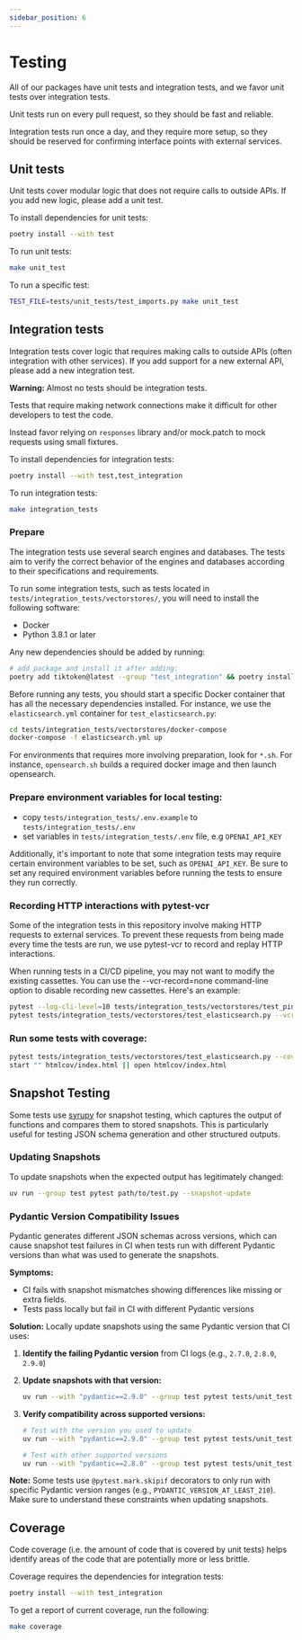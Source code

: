 ```yaml
---
sidebar_position: 6
---
```


# Testing

All of our packages have unit tests and integration tests, and we favor unit tests over integration tests.

Unit tests run on every pull request, so they should be fast and reliable.

Integration tests run once a day, and they require more setup, so they should be reserved for confirming interface points with external services.

## Unit tests

Unit tests cover modular logic that does not require calls to outside APIs.
If you add new logic, please add a unit test.

To install dependencies for unit tests:

```bash
poetry install --with test
```

To run unit tests:

```bash
make unit_test
```

To run a specific test:

```bash
TEST_FILE=tests/unit_tests/test_imports.py make unit_test
```

## Integration tests

Integration tests cover logic that requires making calls to outside APIs (often integration with other services).
If you add support for a new external API, please add a new integration test.

**Warning:** Almost no tests should be integration tests.

  Tests that require making network connections make it difficult for other
  developers to test the code.

  Instead favor relying on `responses` library and/or mock.patch to mock
  requests using small fixtures.

To install dependencies for integration tests:

```bash
poetry install --with test,test_integration
```

To run integration tests:

```bash
make integration_tests
```

### Prepare

The integration tests use several search engines and databases. The tests
aim to verify the correct behavior of the engines and databases according to
their specifications and requirements.

To run some integration tests, such as tests located in
`tests/integration_tests/vectorstores/`, you will need to install the following
software:

- Docker
- Python 3.8.1 or later

Any new dependencies should be added by running:

```bash
# add package and install it after adding:
poetry add tiktoken@latest --group "test_integration" && poetry install --with test_integration
```

Before running any tests, you should start a specific Docker container that has all the
necessary dependencies installed. For instance, we use the `elasticsearch.yml` container
for `test_elasticsearch.py`:

```bash
cd tests/integration_tests/vectorstores/docker-compose
docker-compose -f elasticsearch.yml up
```

For environments that requires more involving preparation, look for `*.sh`. For instance,
`opensearch.sh` builds a required docker image and then launch opensearch.


### Prepare environment variables for local testing:

- copy `tests/integration_tests/.env.example` to `tests/integration_tests/.env`
- set variables in `tests/integration_tests/.env` file, e.g `OPENAI_API_KEY`

Additionally, it's important to note that some integration tests may require certain
environment variables to be set, such as `OPENAI_API_KEY`. Be sure to set any required
environment variables before running the tests to ensure they run correctly.

### Recording HTTP interactions with pytest-vcr

Some of the integration tests in this repository involve making HTTP requests to
external services. To prevent these requests from being made every time the tests are
run, we use pytest-vcr to record and replay HTTP interactions.

When running tests in a CI/CD pipeline, you may not want to modify the existing
cassettes. You can use the --vcr-record=none command-line option to disable recording
new cassettes. Here's an example:

```bash
pytest --log-cli-level=10 tests/integration_tests/vectorstores/test_pinecone.py --vcr-record=none
pytest tests/integration_tests/vectorstores/test_elasticsearch.py --vcr-record=none

```

### Run some tests with coverage:

```bash
pytest tests/integration_tests/vectorstores/test_elasticsearch.py --cov=langchain --cov-report=html
start "" htmlcov/index.html || open htmlcov/index.html

```

## Snapshot Testing

Some tests use [syrupy](https://github.com/tophat/syrupy) for snapshot testing, which captures the output of functions and compares them to stored snapshots. This is particularly useful for testing JSON schema generation and other structured outputs.

### Updating Snapshots

To update snapshots when the expected output has legitimately changed:

```bash
uv run --group test pytest path/to/test.py --snapshot-update
```

### Pydantic Version Compatibility Issues

Pydantic generates different JSON schemas across versions, which can cause snapshot test failures in CI when tests run with different Pydantic versions than what was used to generate the snapshots.

**Symptoms:**
- CI fails with snapshot mismatches showing differences like missing or extra fields.
- Tests pass locally but fail in CI with different Pydantic versions

**Solution:**
Locally update snapshots using the same Pydantic version that CI uses:

1. **Identify the failing Pydantic version** from CI logs (e.g., `2.7.0`, `2.8.0`, `2.9.0`)

2. **Update snapshots with that version:**
   ```bash
   uv run --with "pydantic==2.9.0" --group test pytest tests/unit_tests/path/to/test.py::test_name --snapshot-update
   ```

3. **Verify compatibility across supported versions:**
   ```bash
   # Test with the version you used to update
   uv run --with "pydantic==2.9.0" --group test pytest tests/unit_tests/path/to/test.py::test_name

   # Test with other supported versions
   uv run --with "pydantic==2.8.0" --group test pytest tests/unit_tests/path/to/test.py::test_name
   ```

**Note:** Some tests use `@pytest.mark.skipif` decorators to only run with specific Pydantic version ranges (e.g., `PYDANTIC_VERSION_AT_LEAST_210`). Make sure to understand these constraints when updating snapshots.

## Coverage

Code coverage (i.e. the amount of code that is covered by unit tests) helps identify areas of the code that are potentially more or less brittle.

Coverage requires the dependencies for integration tests:

```bash
poetry install --with test_integration
```

To get a report of current coverage, run the following:

```bash
make coverage
```
